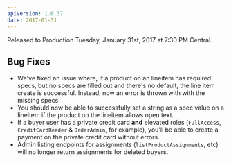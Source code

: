 ```yaml
---
apiVersion: 1.0.37
date: 2017-01-31
---
```


Released to Production Tuesday, January 31st, 2017 at 7:30 PM Central. 

## Bug Fixes
- We've fixed an issue where, if a product on an lineitem has required specs, but no specs are filled out and there's no default, the line item create is successful. Instead, now an error is thrown with with the missing specs.
- You should now be able to successfully set a string as a spec value on a lineitem if the product on the lineitem allows open text.
- If a buyer user has a private credit card **and** elevated roles (`FullAccess`, `CreditCardReader` & `OrderAdmin`, for example), you'll be able to create a payment on the private credit card without errors.
- Admin listing endpoints for assignments (`listProductAssignments`, etc) will no longer return assignments for deleted buyers. 
